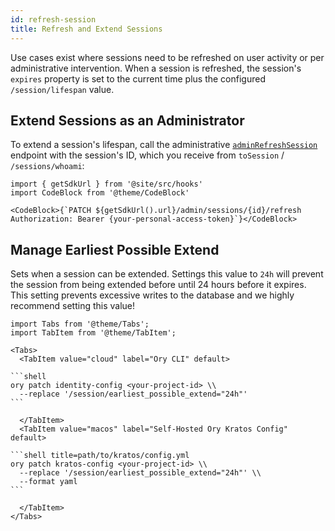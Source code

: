 ```yaml
---
id: refresh-session
title: Refresh and Extend Sessions
---
```


Use cases exist where sessions need to be refreshed on user activity or per
administrative intervention. When a session is refreshed, the session's
`expires` property is set to the current time plus the configured
`/session/lifespan` value.

## Extend Sessions as an Administrator

To extend a session's lifespan, call the administrative
[`adminRefreshSession`](../../reference/api.mdx#operation/adminRefreshSession)
endpoint with the session's ID, which you receive from `toSession` /
`/sessions/whoami`:

```mdx-code-block
import { getSdkUrl } from '@site/src/hooks'
import CodeBlock from '@theme/CodeBlock'

<CodeBlock>{`PATCH ${getSdkUrl().url}/admin/sessions/{id}/refresh
Authorization: Bearer {your-personal-access-token}`}</CodeBlock>
```

## Manage Earliest Possible Extend

Sets when a session can be extended. Settings this value to `24h` will prevent
the session from being extended before until 24 hours before it expires. This
setting prevents excessive writes to the database and we highly recommend
setting this value!

````mdx-code-block
import Tabs from '@theme/Tabs';
import TabItem from '@theme/TabItem';

<Tabs>
  <TabItem value="cloud" label="Ory CLI" default>

```shell
ory patch identity-config <your-project-id> \\
  --replace '/session/earliest_possible_extend="24h"'
```

  </TabItem>
  <TabItem value="macos" label="Self-Hosted Ory Kratos Config" default>

```shell title=path/to/kratos/config.yml
ory patch kratos-config <your-project-id> \\
  --replace '/session/earliest_possible_extend="24h"' \\
  --format yaml
```

  </TabItem>
</Tabs>
````

